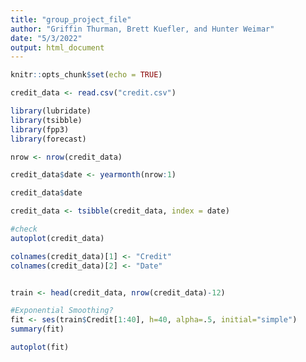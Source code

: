 ---
title: "group_project_file"
author: "Griffin Thurman, Brett Kuefler, and Hunter Weimar"
date: "5/3/2022"
output: html_document
---

```{r setup, include=FALSE}
knitr::opts_chunk$set(echo = TRUE)
```


```{r Credit Data Cleaning}
credit_data <- read.csv("credit.csv")

library(lubridate)
library(tsibble)
library(fpp3)
library(forecast)

nrow <- nrow(credit_data)

credit_data$date <- yearmonth(nrow:1)

credit_data$date

credit_data <- tsibble(credit_data, index = date)

#check
autoplot(credit_data)

colnames(credit_data)[1] <- "Credit"
colnames(credit_data)[2] <- "Date"


train <- head(credit_data, nrow(credit_data)-12)

```



```{r Models}
#Exponential Smoothing?
fit <- ses(train$Credit[1:40], h=40, alpha=.5, initial="simple")
summary(fit)

autoplot(fit)




```


